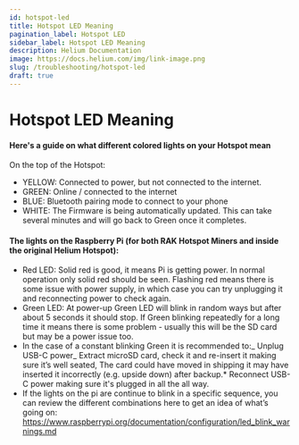 ```yaml
---
id: hotspot-led
title: Hotspot LED Meaning
pagination_label: Hotspot LED
sidebar_label: Hotspot LED Meaning
description: Helium Documentation
image: https://docs.helium.com/img/link-image.png
slug: /troubleshooting/hotspot-led
draft: true
---
```


# Hotspot LED Meaning

#### Here's a guide on what different colored lights on your Hotspot mean

On the top of the Hotspot:

- YELLOW: Connected to power, but not connected to the internet.
- GREEN: Online / connected to the internet
- BLUE: Bluetooth pairing mode to connect to your phone
- WHITE: The Firmware is being automatically updated. This can take several minutes and will go back
  to Green once it completes.

#### The lights on the Raspberry Pi (for both RAK Hotspot Miners and inside the original Helium Hotspot):

- Red LED: Solid red is good, it means Pi is getting power. In normal operation only solid red
  should be seen. Flashing red means there is some issue with power supply, in which case you can
  try unplugging it and reconnecting power to check again.
- Green LED: At power-up Green LED will blink in random ways but after about 5 seconds it should
  stop. If Green blinking repeatedly for a long time it means there is some problem - usually this
  will be the SD card but may be a power issue too.
- In the case of a constant blinking Green it is recommended to:_ Unplug USB-C power_ Extract
  microSD card, check it and re-insert it making sure it’s well seated, The card could have moved in
  shipping it may have inserted it incorrectly (e.g. upside down) after backup.\* Reconnect USB-C
  power making sure it's plugged in all the all way.
- If the lights on the pi are continue to blink in a specific sequence, you can review the different
  combinations here to get an idea of what’s going on:
  https://www.raspberrypi.org/documentation/configuration/led_blink_warnings.md
